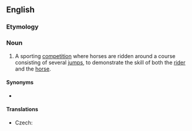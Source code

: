 {{also|show jumping}}
==English==
{{wikipedia}}

===Etymology===
{{compound|en|show|jumping}}

===Noun===
{{en-noun|-}}

# {{lb|en|sports|horses}} A sporting [[competition]] where horses are ridden around a course consisting of several [[jump]]s, to demonstrate the skill of both the [[rider]] and the [[horse]].

====Synonyms====
* {{l|en|gymkhana}}

====Translations====
{{trans-top|riding competition}}
* Czech: {{t|cs|parkur|m}}
{{trans-mid}}
{{trans-bottom}}